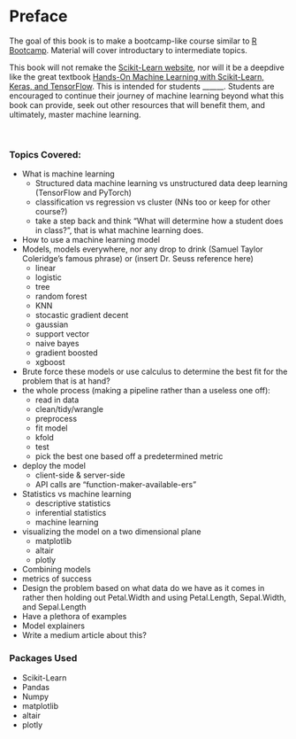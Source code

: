 # Preface {.unnumbered}

The goal of this book is to make a bootcamp-like course similar to [R Bootcamp](https://brighameaquinto.github.io/). Material will cover introductary to intermediate topics. 

This book will not remake the [Scikit-Learn website](https://scikit-learn.org/stable/), nor will it be a deepdive like the great textbook [Hands-On Machine Learning with Scikit-Learn, Keras, and TensorFlow](https://www.amazon.com/Hands-Machine-Learning-Scikit-Learn-TensorFlow/dp/1098125975). This is intended for students ______. Students are encouraged to continue their journey of machine learning beyond what this book can provide, seek out other resources that will benefit them, and ultimately, master machine learning. 

<br>


### Topics Covered:

- What is machine learning
    - Structured data machine learning vs unstructured data deep learning (TensorFlow and PyTorch)
    - classification vs regression vs cluster (NNs too or keep for other course?)
    - take a step back and think "What will determine how a student does in class?", that is what machine learning does. 
- How to use a machine learning model
- Models, models everywhere, nor any drop to drink (Samuel Taylor Coleridge's famous phrase) or (insert Dr. Seuss reference here) 
    - linear
    - logistic
    - tree
    - random forest
    - KNN
    - stocastic gradient decent
    - gaussian
    - support vector 
    - naive bayes 
    - gradient boosted  
    - xgboost
- Brute force these models or use calculus to determine the best fit for the problem that is at hand?
- the whole process (making a pipeline rather than a useless one off):
    - read in data
    - clean/tidy/wrangle
    - preprocess
    - fit model
    - kfold 
    - test 
    - pick the best one based off a predetermined metric
- deploy the model
    - client-side & server-side
    - API calls are "function-maker-available-ers"
- Statistics vs machine learning 
    - descriptive statistics
    - inferential statistics
    - machine learning
- visualizing the model on a two dimensional plane
    - matplotlib
    - altair
    - plotly 
- Combining models
- metrics of success 
- Design the problem based on what data do we have as it comes in rather then holding out Petal.Width and using Petal.Length, Sepal.Width, and Sepal.Length
- Have a plethora of examples 
- Model explainers
- Write a medium article about this?

### Packages Used

- Scikit-Learn
- Pandas
- Numpy
- matplotlib
- altair
- plotly